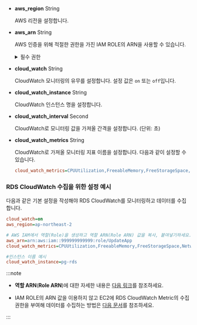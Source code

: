 * **aws_region** <span class='type'>String</span>

  AWS 리전을 설정합니다.

* **aws_arn** <span class='type'>String</span>

  AWS 인증을 위해 적절한 권한을 가진 IAM ROLE의 ARN을 사용할 수 있습니다.

  <details>

  <summary>필수 권한</summary>

  ROLE은 다음의 권한(Policy)이 필요합니다.

  | 권한 | 권한 내용 |
  | -- | -- |
  | rds:DescribeDBInstances | 인스턴스 클래스 정보 수집 |
  | rds:DescribeDBClusters | autoscale 사용 시 클러스터의 정보 수집 |
  | rds:DescribeDBLogFiles | CloudWatch 로그 수집 |
  | rds:DownloadDBLogFilePortion | CloudWatch 로그 수집 |
  | ec2:DescribeInstanceTypes | 인스턴스 클래스에 해당하는 cpu 개수 수집 |
  | elasticache:DescribeCacheClusters | elasticache 이용 시 인스턴스 클래스 정보 수집 |
  | cloudwatch:ListMetrics | CloudWatch 지표 리스트 수집 |
  | cloudwatch:GetMetricStatistics | CloudWatch 지표의 값 수집 |
  | logs:DescribeLogStreams | CloudWatch 로그 수집(게시된 로그 기능 사용 시) |
  | logs:GetLogEvents | CloudWatch 로그 수집(게시된 로그 기능 사용 시) |

  </details>

* **cloud_watch** <span class='type'>String</span>

  CloudWatch 모니터링의 유무를 설정합니다. 설정 값은 `on` 또는 `off`입니다.

* **cloud_watch_instance** <span class='type'>String</span>

  CloudWatch 인스턴스 명을 설정합니다.

* **cloud_watch_interval** <span class='type'>Second</span>

  CloudWatch로 모니터링 값을 가져올 간격을 설정합니다. (단위: 초)

* **cloud_watch_metrics** <span class='type'>String</span>

  CloudWatch로 가져올 모니터링 지표 이름을 설정합니다. 다음과 같이 설정할 수 있습니다.

  ```ini
  cloud_watch_metrics=CPUUtilization,FreeableMemory,FreeStorageSpace,NetworkTransmitThroughput,NetworkReceiveThroughput
  ```

### RDS CloudWatch 수집을 위한 설정 예시

다음과 같은 기본 설정을 작성해야 RDS CloudWatch를 모니터링하고 데이터를 수집합니다.

```ini title='whatap.conf'
cloud_watch=on
aws_region=ap-northeast-2

# AWS IAM에서 역할(Role)을 생성하고 역할 ARN(Role ARN) 값을 복사, 붙여넣기하세요.
aws_arn=arn:aws:iam::999999999999:role/UpdateApp
cloud_watch_metrics=CPUUtilization,FreeableMemory,FreeStorageSpace,NetworkTransmitThroughput,NetworkReceiveThroughput

#인스턴스 이름 예시
cloud_watch_instance=pg-rds 
```

:::note

* **역할 ARN**(**Role ARN**)에 대한 자세한 내용은 [다음 링크](https://docs.aws.amazon.com/IAM/latest/UserGuide/tutorial_cross-account-with-roles.html)를 참조하세요.

* IAM ROLE의 ARN 값을 이용하지 않고 EC2에 RDS CloudWatch Metric의 수집 권한을 부여해 데이터를 수집하는 방법은 [다음 문서](../reference/cloudwatch-metric-guide)를 참조하세요.

:::